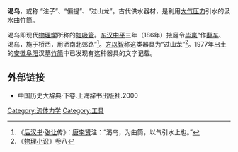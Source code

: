 '''渴乌'''，或称 “注子”、“偏提”、“过山龙”。古代供水器材，是利用[[大气压力|大气压力]]引水的汲水曲竹筒。

渴乌即现代[[物理学|物理学]]所称的[[虹吸管|虹吸管]]。[[东汉|东汉]][[中平|中平]]三年（186年）掖庭令[[毕岚|毕岚]]“作[[翻车|翻车]]、渴乌，施于桥西，用洒南北郊路”<ref>《[[后汉书|后汉书]]·[[张让|张让]]传》：[[唐|唐]][[李贤|李贤]]注：“渴乌，为曲筒，以气引水上也。”</ref>。[[方以智|方以智]]称这类器具为“过山龙”<ref>《[[物理小识|物理小识]]》卷八</ref>。1977年出土的[[安徽|安徽]][[阜阳|阜阳]]汉墓[[竹简|竹简]]中已发现有这种器具的文字记载。

== 外部链接 ==
{{reflist}}
*中国历史大辞典·下卷.上海辞书出版社.2000
[[Category:流体力学|Category:流体力学]]
[[Category:工具|Category:工具]]
